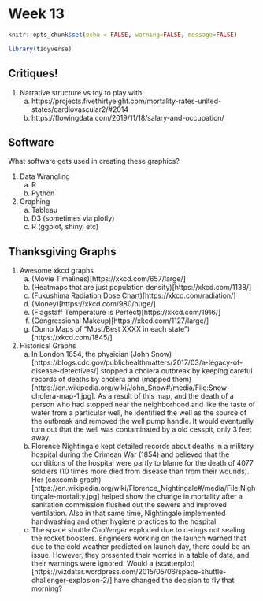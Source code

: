 # Week 13

```r
knitr::opts_chunk$set(echo = FALSE, warning=FALSE, message=FALSE)
```
```r
library(tidyverse)
```

## Critiques!


1. Narrative structure vs toy to play with
    a) https://projects.fivethirtyeight.com/mortality-rates-united-states/cardiovascular2/#2014
    b) https://flowingdata.com/2019/11/18/salary-and-occupation/
    

## Software

What software gets used in creating these graphics?

1. Data Wrangling
    a) R
    b) Python
    
2. Graphing
    a) Tableau
    b) D3 (sometimes via plotly) 
    c) R (ggplot, shiny, etc)
    
    
## Thanksgiving Graphs

1. Awesome xkcd graphs
    a) (Movie Timelines)[https://xkcd.com/657/large/]
    b) (Heatmaps that are just population density)[https://xkcd.com/1138/]
    c) (Fukushima Radiation Dose Chart)[https://xkcd.com/radiation/]
    d) (Money)[https://xkcd.com/980/huge/]
    e) (Flagstaff Temperature is Perfect)[https://xkcd.com/1916/]
    f) (Congressional Makeup)[https://xkcd.com/1127/large/]
    g) (Dumb Maps of "Most/Best XXXX in each state")[https://xkcd.com/1845/]
    
2. Historical Graphs
    a) In London 1854, the physician (John Snow)[https://blogs.cdc.gov/publichealthmatters/2017/03/a-legacy-of-disease-detectives/] stopped a cholera outbreak by keeping careful records of deaths by cholera and (mapped them)[https://en.wikipedia.org/wiki/John_Snow#/media/File:Snow-cholera-map-1.jpg]. As a result of this map, and the death of a person who had stopped near the neighborhood and like the taste of water from a particular well, he identified the well as the source of the outbreak and removed the well pump handle.  It would eventually turn out that the well was contaminated by a old cesspit, only 3 feet away.
    b) Florence Nightingale kept detailed records about deaths in a military hospital during the Crimean War (1854) and believed that the conditions of the hospital were partly to blame for the death of 4077 soldiers (10 times more died from disease than from their wounds). Her (coxcomb graph)[https://en.wikipedia.org/wiki/Florence_Nightingale#/media/File:Nightingale-mortality.jpg] helped show the change in mortality after a sanitation commission flushed out the sewers and improved ventilation. Also in that same time, Nightingale implemented handwashing and other hygiene practices to the hospital.
    c) The space shuttle *Challenger* exploded due to o-rings not sealing the rocket boosters. Engineers working on the launch warned that due to the cold weather predicted on launch day, there could be an issue. However, they presented their worries in a table of data, and their warnings were ignored.  Would a (scatterplot)[https://vizdatar.wordpress.com/2015/05/06/space-shuttle-challenger-explosion-2/] have changed the decision to fly that morning?
    